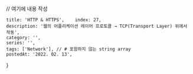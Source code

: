 
// 여기에 내용 작성

    title: 'HTTP & HTTPS',    index: 27,
    description: '웹의 어플리케이션 레이어 프로토콜 → TCP(Transport Layer) 위에서 작동',
    category: '',
    series: '',
    tags: ['Network'], // # 포함하지 않는 string array
    postedAt: '2022. 02. 13',
}